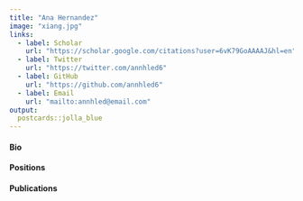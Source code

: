 ```yaml
---
title: "Ana Hernandez"
image: "xiang.jpg"
links:
  - label: Scholar
    url: "https://scholar.google.com/citations?user=6vK79GoAAAAJ&hl=en"
  - label: Twitter
    url: "https://twitter.com/annhled6"
  - label: GitHub
    url: "https://github.com/annhled6"
  - label: Email
    url: "mailto:annhled@email.com"
output:
  postcards::jolla_blue
---
```


#### Bio

#### Positions

#### Publications
